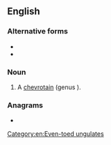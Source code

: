 {{also|mousedeer}}
==English==

===Alternative forms===
* {{l|en|mousedeer}}
* {{l|en|mouse-deer}}

===Noun===
{{en-noun|s|mouse deer}}

# A [[chevrotain]] (genus {{taxlink|Tragulus|genus|ver=180322}}).

===Anagrams===
* {{anagrams|en|deer mouse|deermouse}}

[[Category:en:Even-toed ungulates]]